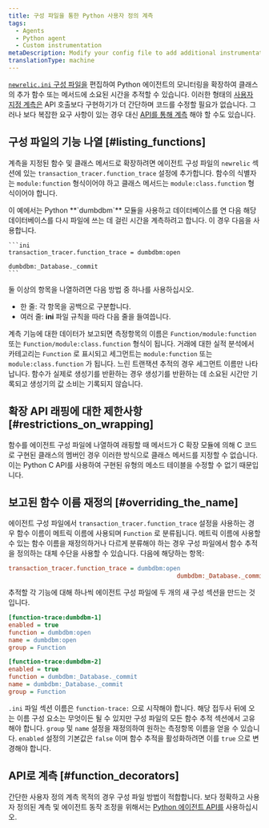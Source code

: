 ```yaml
---
title: 구성 파일을 통한 Python 사용자 정의 계측
tags:
  - Agents
  - Python agent
  - Custom instrumentation
metaDescription: Modify your config file to add additional instrumentation to a monitored application when using the Python agent.
translationType: machine
---
```


[`newrelic.ini` 구성 파일을](/docs/apm/agents/python-agent/configuration/python-agent-configuration/#agent-configuration-file) 편집하여 Python 에이전트의 모니터링을 확장하여 클래스의 추가 함수 또는 메서드에 소요된 시간을 추적할 수 있습니다. 이러한 형태의 [사용자 지정 계측은](/docs/python/python-custom-instrumentation) API 호출보다 구현하기가 더 간단하며 코드를 수정할 필요가 없습니다. 그러나 보다 복잡한 요구 사항이 있는 경우 대신 [API를 통해 계측](/docs/python/python-instrumentation-by-api) 해야 할 수도 있습니다.

## 구성 파일의 기능 나열 [#listing_functions]

계측을 지정된 함수 및 클래스 메서드로 확장하려면 에이전트 구성 파일의 `newrelic` 섹션에 있는 `transaction_tracer.function_trace` 설정에 추가합니다. 함수의 식별자는 `module:function` 형식이어야 하고 클래스 메서드는 `module:class.function` 형식이어야 합니다.

<CollapserGroup>
  <Collapser
    id="dumdbm-example"
    title="dumbdbm 사용하기"
  >
    이 예에서는 Python **`dumbdbm`** 모듈을 사용하고 데이터베이스를 연 다음 해당 데이터베이스를 다시 파일에 쓰는 데 걸린 시간을 계측하려고 합니다. 이 경우 다음을 사용합니다.

    ```ini
    transaction_tracer.function_trace = dumbdbm:open
                                                   dumbdbm:_Database._commit
    ```
  </Collapser>
</CollapserGroup>

둘 이상의 항목을 나열하려면 다음 방법 중 하나를 사용하십시오.

* 한 줄: 각 항목을 공백으로 구분합니다.
* 여러 줄: **ini** 파일 규칙을 따라 다음 줄을 들여씁니다.

계측 기능에 대한 데이터가 보고되면 측정항목의 이름은 `Function/module:function` 또는 `Function/module:class.function` 형식이 됩니다. 거래에 대한 실적 분석에서 카테고리는 `Function` 로 표시되고 세그먼트는 `module:function` 또는 `module:class.function` 가 됩니다. 느린 트랜잭션 추적의 경우 세그먼트 이름만 나타납니다. 함수가 실제로 생성기를 반환하는 경우 생성기를 반환하는 데 소요된 시간만 기록되고 생성기의 값 소비는 기록되지 않습니다.

## 확장 API 래핑에 대한 제한사항 [#restrictions_on_wrapping]

함수를 에이전트 구성 파일에 나열하여 래핑할 때 메서드가 C 확장 모듈에 의해 C 코드로 구현된 클래스의 멤버인 경우 이러한 방식으로 클래스 메서드를 지정할 수 없습니다. 이는 Python C API를 사용하여 구현된 유형의 메소드 테이블을 수정할 수 없기 때문입니다.

## 보고된 함수 이름 재정의 [#overriding_the_name]

에이전트 구성 파일에서 `transaction_tracer.function_trace` 설정을 사용하는 경우 함수 이름이 메트릭 이름에 사용되며 `Function` 로 분류됩니다. 메트릭 이름에 사용할 수 있는 함수 이름을 재정의하거나 다르게 분류해야 하는 경우 구성 파일에서 함수 추적을 정의하는 대체 수단을 사용할 수 있습니다. 다음에 해당하는 항목:

```ini
transaction_tracer.function_trace = dumbdbm:open
                                               dumbdbm:_Database._commit
```

추적할 각 기능에 대해 하나씩 에이전트 구성 파일에 두 개의 새 구성 섹션을 만드는 것입니다.

```ini
[function-trace:dumbdbm-1]
enabled = true
function = dumbdbm:open
name = dumbdbm:open
group = Function

[function-trace:dumbdbm-2]
enabled = true
function = dumbdbm:_Database._commit
name = dumbdbm:_Database._commit
group = Function
```

`.ini` 파일 섹션 이름은 `function-trace:` 으로 시작해야 합니다. 해당 접두사 뒤에 오는 이름 구성 요소는 무엇이든 될 수 있지만 구성 파일의 모든 함수 추적 섹션에서 고유해야 합니다. `group` 및 `name` 설정을 재정의하여 원하는 측정항목 이름을 얻을 수 있습니다. `enabled` 설정의 기본값은 `false` 이며 함수 추적을 활성화하려면 이를 `true` 으로 변경해야 합니다.

## API로 계측 [#function_decorators]

간단한 사용자 정의 계측 목적의 경우 구성 파일 방법이 적합합니다. 보다 정확하고 사용자 정의된 계측 및 에이전트 동작 조정을 위해서는 [Python 에이전트 API를](/docs/agents/python-agent/api/python-agent-api-guide) 사용하십시오.